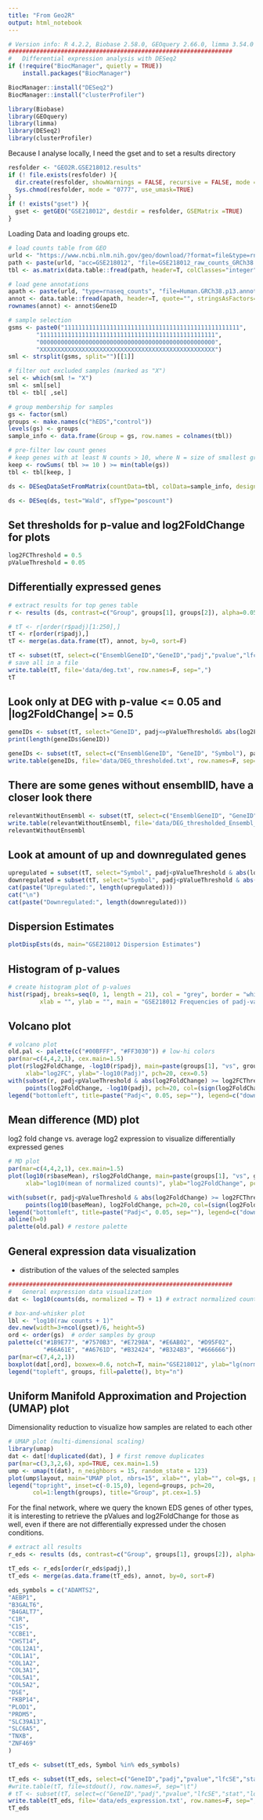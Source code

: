 ```yaml
---
title: "From Geo2R"
output: html_notebook
---
```


```r
# Version info: R 4.2.2, Biobase 2.58.0, GEOquery 2.66.0, limma 3.54.0
################################################################
#   Differential expression analysis with DESeq2
if (!require("BiocManager", quietly = TRUE))
    install.packages("BiocManager")
```

```r
BiocManager::install("DESeq2")
BiocManager::install("clusterProfiler")
```

```r
library(Biobase)
library(GEOquery)
library(limma)
library(DESeq2)
library(clusterProfiler)
```

Because I analyse locally, I need the gset and to set a results directory

```r
resfolder <- "GEO2R.GSE218012.results"
if (! file.exists(resfolder) ){
  dir.create(resfolder, showWarnings = FALSE, recursive = FALSE, mode = "0777")
  Sys.chmod(resfolder, mode = "0777", use_umask=TRUE)
}
if (! exists("gset") ){
  gset <- getGEO("GSE218012", destdir = resfolder, GSEMatrix =TRUE)
}
```

Loading Data and loading groups etc.

```r
# load counts table from GEO
urld <- "https://www.ncbi.nlm.nih.gov/geo/download/?format=file&type=rnaseq_counts"
path <- paste(urld, "acc=GSE218012", "file=GSE218012_raw_counts_GRCh38.p13_NCBI.tsv.gz", sep="&");
tbl <- as.matrix(data.table::fread(path, header=T, colClasses="integer"), rownames="GeneID")

# load gene annotations 
apath <- paste(urld, "type=rnaseq_counts", "file=Human.GRCh38.p13.annot.tsv.gz", sep="&")
annot <- data.table::fread(apath, header=T, quote="", stringsAsFactors=F, data.table=F)
rownames(annot) <- annot$GeneID
```

```r
# sample selection
gsms <- paste0("11111111111111111111111111111111111111111111111111",
        "11111111111111111111111111111111111111111111111111",
        "00000000000000000000000000000000000000000000000000",
        "XXXXXXXXXXXXXXXXXXXXXXXXXXXXXXXXXXXXXXXXXXXXXXXXXX")
sml <- strsplit(gsms, split="")[[1]]

# filter out excluded samples (marked as "X")
sel <- which(sml != "X")
sml <- sml[sel]
tbl <- tbl[ ,sel]

# group membership for samples
gs <- factor(sml)
groups <- make.names(c("hEDS","control"))
levels(gs) <- groups
sample_info <- data.frame(Group = gs, row.names = colnames(tbl))

# pre-filter low count genes
# keep genes with at least N counts > 10, where N = size of smallest group
keep <- rowSums( tbl >= 10 ) >= min(table(gs))
tbl <- tbl[keep, ]

ds <- DESeqDataSetFromMatrix(countData=tbl, colData=sample_info, design= ~Group)

ds <- DESeq(ds, test="Wald", sfType="poscount")
```
## Set thresholds for p-value and log2FoldChange for plots
```r
log2FCThreshold = 0.5
pValueThreshold = 0.05
```

## Differentially expressed genes

```r
# extract results for top genes table
r <- results (ds, contrast=c("Group", groups[1], groups[2]), alpha=0.05, pAdjustMethod ="fdr")

# tT <- r[order(r$padj)[1:250],]
tT <- r[order(r$padj),]
tT <- merge(as.data.frame(tT), annot, by=0, sort=F)

tT <- subset(tT, select=c("EnsemblGeneID","GeneID","padj","pvalue","lfcSE","stat","log2FoldChange","baseMean","Symbol","Description"))
# save all in a file
write.table(tT, file='data/deg.txt', row.names=F, sep=",")
tT
```

## Look only at DEG with p-value <= 0.05 and |log2FoldChange| >= 0.5
```r
geneIDs <- subset(tT, select="GeneID", padj<=pValueThreshold& abs(log2FoldChange) >= log2FCThreshold)
print(length(geneIDs$GeneID))
```


```r
geneIDs <- subset(tT, select=c("EnsemblGeneID", "GeneID", "Symbol"), padj<pValueThreshold & abs(log2FoldChange) >= log2FCThreshold)
write.table(geneIDs, file='data/DEG_thresholded.txt', row.names=F, sep=",")
```

## There are some genes without ensemblID, have a closer look there
```r
relevantWithoutEnsembl <- subset(tT, select=c("EnsemblGeneID", "GeneID", "Symbol"), padj<pValueThreshold & abs(log2FoldChange) >= log2FCThreshold & EnsemblGeneID == "")
write.table(relevantWithoutEnsembl, file='data/DEG_thresholded_Ensembl_missing.txt', row.names=F, sep=",")
relevantWithoutEnsembl
```

## Look at amount of up and downregulated genes
```r
upregulated = subset(tT, select="Symbol", padj<pValueThreshold & abs(log2FoldChange) >= log2FCThreshold & log2FoldChange > 0)$Symbol
downregulated = subset(tT, select="Symbol", padj<pValueThreshold & abs(log2FoldChange) >= log2FCThreshold & log2FoldChange < 0)$Symbol
cat(paste("Upregulated:", length(upregulated)))
cat("\n")
cat(paste("Downregulated:", length(downregulated)))
```


## Dispersion Estimates

```r
plotDispEsts(ds, main="GSE218012 Dispersion Estimates")
```

## Histogram of p-values

```r
# create histogram plot of p-values
hist(r$padj, breaks=seq(0, 1, length = 21), col = "grey", border = "white", 
         xlab = "", ylab = "", main = "GSE218012 Frequencies of padj-values")
```

## Volcano plot

```r
# volcano plot
old.pal <- palette(c("#00BFFF", "#FF3030")) # low-hi colors
par(mar=c(4,4,2,1), cex.main=1.5)
plot(r$log2FoldChange, -log10(r$padj), main=paste(groups[1], "vs", groups[2]),
     xlab="log2FC", ylab="-log10(Padj)", pch=20, cex=0.5)
with(subset(r, padj<pValueThreshold & abs(log2FoldChange) >= log2FCThreshold),
     points(log2FoldChange, -log10(padj), pch=20, col=(sign(log2FoldChange) + 3)/2, cex=1))
legend("bottomleft", title=paste("Padj<", 0.05, sep=""), legend=c("down", "up"), pch=20,col=1:2)
```

## Mean difference (MD) plot

log2 fold change vs. average log2 expression to visualize differentially expressed genes

```r
# MD plot
par(mar=c(4,4,2,1), cex.main=1.5)
plot(log10(r$baseMean), r$log2FoldChange, main=paste(groups[1], "vs", groups[2]),
     xlab="log10(mean of normalized counts)", ylab="log2FoldChange", pch=20, cex=0.5)

with(subset(r, padj<pValueThreshold & abs(log2FoldChange) >= log2FCThreshold),
     points(log10(baseMean), log2FoldChange, pch=20, col=(sign(log2FoldChange) + 3)/2, cex=1))
legend("bottomleft", title=paste("Padj<", 0.05, sep=""), legend=c("down", "up"), pch=20,col=1:2)
abline(h=0)
palette(old.pal) # restore palette
```

## General expression data visualization

-   distribution of the values of the selected samples

```r
################################################################
#   General expression data visualization
dat <- log10(counts(ds, normalized = T) + 1) # extract normalized counts

# box-and-whisker plot
lbl <- "log10(raw counts + 1)"
dev.new(width=3+ncol(gset)/6, height=5)
ord <- order(gs)  # order samples by group
palette(c("#1B9E77", "#7570B3", "#E7298A", "#E6AB02", "#D95F02",
          "#66A61E", "#A6761D", "#B32424", "#B324B3", "#666666"))
par(mar=c(7,4,2,1))
boxplot(dat[,ord], boxwex=0.6, notch=T, main="GSE218012", ylab="lg(norm.counts)", outline=F, las=2, col=gs[ord])
legend("topleft", groups, fill=palette(), bty="n")
```

## Uniform Manifold Approximation and Projection (UMAP) plot

Dimensionality reduction to visualize how samples are related to each other

```r
# UMAP plot (multi-dimensional scaling)
library(umap)
dat <- dat[!duplicated(dat), ] # first remove duplicates
par(mar=c(3,3,2,6), xpd=TRUE, cex.main=1.5)
ump <- umap(t(dat), n_neighbors = 15, random_state = 123)
plot(ump$layout, main="UMAP plot, nbrs=15", xlab="", ylab="", col=gs, pch=20, cex=1.5)
legend("topright", inset=c(-0.15,0), legend=groups, pch=20,
       col=1:length(groups), title="Group", pt.cex=1.5)
```

For the final network, where we query the known EDS genes of other types, it is interesting to retrieve the pValues and log2FoldChange for those as well, even if there are not differentially expressed under the chosen conditions.

```r
# extract all results
r_eds <- results (ds, contrast=c("Group", groups[1], groups[2]), alpha=0.99999, lfcThreshold=0, altHypothesis ="greaterAbs", pAdjustMethod ="fdr")

tT_eds <- r_eds[order(r_eds$padj),]
tT_eds <- merge(as.data.frame(tT_eds), annot, by=0, sort=F)

eds_symbols = c("ADAMTS2",
"AEBP1",
"B3GALT6",
"B4GALT7",
"C1R",
"C1S",
"CCBE1",
"CHST14",
"COL12A1",
"COL1A1",
"COL1A2",
"COL3A1",
"COL5A1",
"COL5A2",
"DSE",
"FKBP14",
"PLOD1",
"PRDM5",
"SLC39A13",
"SLC6A5",
"TNXB",
"ZNF469"
)

tT_eds <- subset(tT_eds, Symbol %in% eds_symbols)

tT_eds <- subset(tT_eds, select=c("GeneID","padj","pvalue","lfcSE","stat","log2FoldChange","baseMean","Symbol","Description"))
#write.table(tT, file=stdout(), row.names=F, sep="\t")
# tT <- subset(tT, select=c("GeneID","padj","pvalue","lfcSE","stat","log2FoldChange","baseMean","Symbol","Description"), padj<pValueThreshold & abs(log2FCThreshold) >= log2FCThreshold)
write.table(tT_eds, file='data/eds_expression.txt', row.names=F, sep=",")
tT_eds
```
